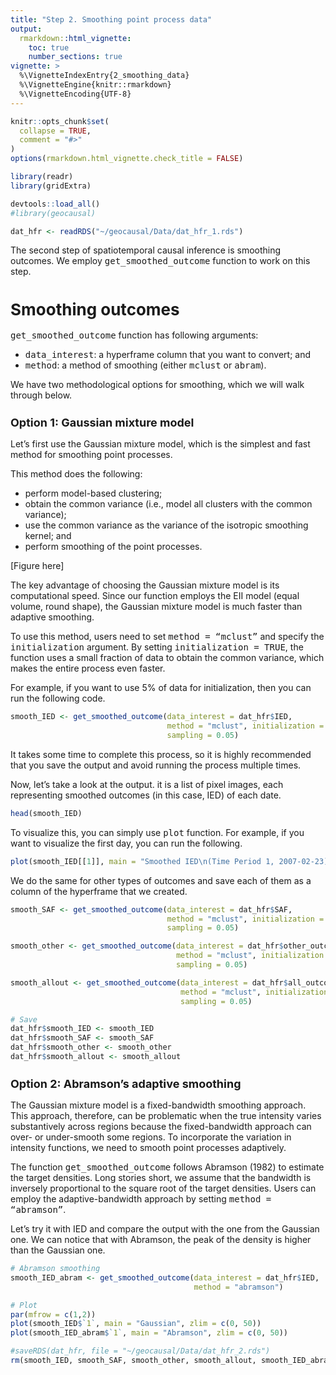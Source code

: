 ```yaml
---
title: "Step 2. Smoothing point process data"
output: 
  rmarkdown::html_vignette:
    toc: true
    number_sections: true
vignette: >
  %\VignetteIndexEntry{2_smoothing_data}
  %\VignetteEngine{knitr::rmarkdown}
  %\VignetteEncoding{UTF-8}
---
```


<style type = "text/css">
h1.title {
  font-size: 30px;
}
h1 { /* Header 1 */
  font-size: 26px;
}
h2 { /* Header 2 */
    font-size: 18px;
}
h3 { /* Header 3 */
  font-size: 16px;
}
div#TOC li {
    list-style:none;
    background-image:none;
    background-repeat:none;
    background-position:0; 
}
</style>

```r
knitr::opts_chunk$set(
  collapse = TRUE,
  comment = "#>"
)
options(rmarkdown.html_vignette.check_title = FALSE)

library(readr)
library(gridExtra)
```

```r
devtools::load_all()
#library(geocausal)
```

```r
dat_hfr <- readRDS("~/geocausal/Data/dat_hfr_1.rds")
```

The second step of spatiotemporal causal inference is smoothing outcomes. We employ <tt>get_smoothed_outcome</tt> function to work on this step. 

# Smoothing outcomes

<tt>get_smoothed_outcome</tt> function has following arguments:

- <tt>data_interest</tt>: a hyperframe column that you want to convert; and
- <tt>method</tt>: a method of smoothing (either <tt>mclust</tt> or <tt>abram</tt>).

We have two methodological options for smoothing, which we will walk through below.

## Option 1: Gaussian mixture model

Let's first use the Gaussian mixture model, which is the simplest and fast method for smoothing point processes.

This method does the following:

- perform model-based clustering;
- obtain the common variance (i.e., model all clusters with the common variance);
- use the common variance as the variance of the isotropic smoothing kernel; and
- perform smoothing of the point processes.

[Figure here]

The key advantage of choosing the Gaussian mixture model is its computational speed. Since our function employs the EII model (equal volume, round shape), the Gaussian mixture model is much faster than adaptive smoothing.

To use this method, users need to set <tt>method = "mclust"</tt> and specify the <tt>initialization</tt> argument. By setting <tt>initialization = TRUE</tt>, the function uses a small fraction of data to obtain the common variance, which makes the entire process even faster.

For example, if you want to use 5% of data for initialization, then you can run the following code.

```r
smooth_IED <- get_smoothed_outcome(data_interest = dat_hfr$IED,
                                   method = "mclust", initialization = TRUE,
                                   sampling = 0.05)
```

It takes some time to complete this process, so it is highly recommended that you save the output and avoid running the process multiple times.

Now, let's take a look at the output. it is a list of pixel images, each representing smoothed outcomes (in this case, IED) of each date.

```r
head(smooth_IED)
```

To visualize this, you can simply use <tt>plot</tt> function. For example, if you want to visualize the first day, you can run the following.

```r
plot(smooth_IED[[1]], main = "Smoothed IED\n(Time Period 1, 2007-02-23)")
```

We do the same for other types of outcomes and save each of them as a column of the hyperframe that we created.

```r
smooth_SAF <- get_smoothed_outcome(data_interest = dat_hfr$SAF,
                                   method = "mclust", initialization = TRUE,
                                   sampling = 0.05)

smooth_other <- get_smoothed_outcome(data_interest = dat_hfr$other_outcome,
                                     method = "mclust", initialization = TRUE,
                                     sampling = 0.05)

smooth_allout <- get_smoothed_outcome(data_interest = dat_hfr$all_outcome,
                                      method = "mclust", initialization = TRUE,
                                      sampling = 0.05)

# Save 
dat_hfr$smooth_IED <- smooth_IED
dat_hfr$smooth_SAF <- smooth_SAF
dat_hfr$smooth_other <- smooth_other
dat_hfr$smooth_allout <- smooth_allout
```

## Option 2: Abramson's adaptive smoothing

The Gaussian mixture model is a fixed-bandwidth smoothing approach. This approach, therefore, can be problematic when the true intensity varies substantively across regions because the fixed-bandwidth approach can over- or under-smooth some regions. To incorporate the variation in intensity functions, we need to smooth point processes adaptively. 

The function <tt>get_smoothed_outcome</tt> follows Abramson (1982) to estimate the target densities. Long stories short, we assume that the bandwidth is inversely proportional to the square root of the target densities. Users can employ the adaptive-bandwidth approach by setting <tt>method = "abramson"</tt>.

Let's try it with IED and compare the output with the one from the Gaussian one. We can notice that with Abramson, the peak of the density is higher than the Gaussian one.

```r
# Abramson smoothing
smooth_IED_abram <- get_smoothed_outcome(data_interest = dat_hfr$IED,
                                         method = "abramson")

# Plot
par(mfrow = c(1,2))
plot(smooth_IED$`1`, main = "Gaussian", zlim = c(0, 50))
plot(smooth_IED_abram$`1`, main = "Abramson", zlim = c(0, 50))
```


```r
#saveRDS(dat_hfr, file = "~/geocausal/Data/dat_hfr_2.rds")
rm(smooth_IED, smooth_SAF, smooth_other, smooth_allout, smooth_IED_abram)
```